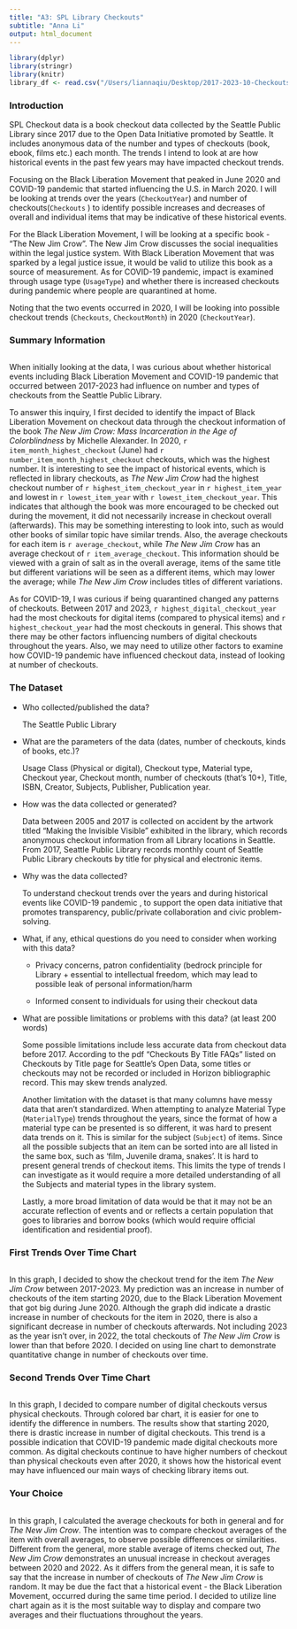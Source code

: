 ```yaml
---
title: "A3: SPL Library Checkouts"
subtitle: "Anna Li"
output: html_document
---
```


```r
library(dplyr)
library(stringr)
library(knitr)
library_df <- read.csv("/Users/liannaqiu/Desktop/2017-2023-10-Checkouts-SPL-Data.csv", stringsAsFactors = FALSE)
```

### Introduction

SPL Checkout data is a book checkout data collected by the Seattle Public Library since 2017 due to the Open Data Initiative promoted by Seattle. It includes anonymous data of the number and types of checkouts (book, ebook, films etc.) each month. The trends I intend to look at are how historical events in the past few years may have impacted checkout trends. 

Focusing on the Black Liberation Movement that peaked in June 2020 and COVID-19 pandemic that started influencing the U.S. in March 2020. I will be looking at trends over the years (`CheckoutYear`) and number of checkouts(`Checkouts` ) to identify possible increases and decreases of overall and individual items that may be indicative of these historical events. 

For the Black Liberation Movement, I will be looking at a specific book - “The New Jim Crow”. The New Jim Crow discusses the social inequalities within the legal justice system. With Black Liberation Movement that was sparked by a legal justice issue, it would be valid to utilize this book as a source of measurement. As for COVID-19 pandemic, impact is examined through usage type (`UsageType`) and whether there is increased checkouts during pandemic where people are quarantined at home. 

Noting that the two events occurred in 2020, I will be looking into possible checkout trends (`Checkouts`, `CheckoutMonth`) in 2020 (`CheckoutYear`). 


### Summary Information
```r
```
When initially looking at the data, I was curious about whether historical events including Black Liberation Movement and COVID-19 pandemic that occurred between 2017-2023 had influence on number and types of checkouts from the Seattle Public Library. 

To answer this inquiry, I first decided to identify the impact of Black Liberation Movement on checkout data through the checkout information of the book *The New Jim Crow: Mass Incarceration in the Age of Colorblindness* by Michelle Alexander.  In 2020, `r item_month_highest_checkout` (June) had `r number_item_month_highest_checkout` checkouts, which was the highest number. It is interesting to see the impact of historical events, which is reflected in library checkouts, as *The New Jim Crow* had the highest checkout number of `r highest_item_checkout_year` in `r highest_item_year` and lowest in `r lowest_item_year` with `r lowest_item_checkout_year`. This indicates that although the book was more encouraged to be checked out during the movement, it did not necessarily increase in checkout overall (afterwards). This may be something interesting to look into, such as would other books of similar topic have similar trends.
Also, the average checkouts for each item is `r average_checkout`, while *The New Jim Crow* has an average checkout of `r item_average_checkout`. This information should be viewed with a grain of salt as in the overall average, items of the same title but different variations will be seen as a different items, which may lower the average; while *The New Jim Crow* includes titles of different variations. 

As for COVID-19, I was curious if being quarantined changed any patterns of checkouts. Between 2017 and 2023, `r highest_digital_checkout_year` had the most checkouts for digital items (compared to physical items) and `r highest_checkout_year` had the most checkouts in general. This shows that there may be other factors influencing numbers of digital checkouts throughout the years. Also, we may need to utilize other factors to examine how COVID-19 pandemic have influenced checkout data, instead of looking at number of checkouts.

### The Dataset

- Who collected/published the data? 

    The Seattle Public Library 

- What are the parameters of the data (dates, number of checkouts, kinds of books, etc.)?

    Usage Class (Physical or digital), Checkout type, Material type, Checkout year, Checkout month, number of checkouts (that’s 10+), Title, ISBN, Creator, Subjects, Publisher, Publication year.

- How was the data collected or generated? 

    Data between 2005 and 2017 is collected on accident by the artwork titled “Making the Invisible Visible” exhibited in the library, which records anonymous checkout information from all Library locations in Seattle. From 2017, Seattle Public Library records monthly count of Seattle Public Library checkouts by title for physical and electronic items.

- Why was the data collected? 

    To understand checkout trends over the years and during historical events like COVID-19 pandemic , to support the open data initiative that promotes transparency, public/private collaboration and civic problem-solving.
 
- What, if any, ethical questions do you need to consider when working with this data?

    - Privacy concerns, patron confidentiality (bedrock principle for Library + essential to intellectual freedom, which may lead to possible leak of personal information/harm 

    - Informed consent to individuals for using their checkout data 


- What are possible limitations or problems with this data?   (at least 200 words)

    Some possible limitations include less accurate data from checkout data before 2017. According to the pdf “Checkouts By Title FAQs” listed on Checkouts by Title page for Seattle’s Open Data, some titles or checkouts may not be recorded or included in Horizon bibliographic record. This may skew trends analyzed. 

    Another limitation with the dataset is that many columns have messy data that aren’t standardized. When attempting to analyze Material Type (`MaterialType`) trends throughout the years, since the format of how a material type can be presented is so different, it was hard to present data trends on it.  This is similar for the subject (`Subject`) of items. Since all the possible subjects that an item can be sorted into are all listed in the same box, such as ‘film, Juvenile drama, snakes’. It is hard to present general trends of checkout items. This limits the type of trends I can investigate as it would require a more detailed understanding of all the Subjects and material types in the library system.  

    Lastly, a more broad limitation of data would be that it may not be an accurate reflection of events  and or reflects a certain population that goes to libraries and borrow books (which would require official identification and residential proof). 

### First Trends Over Time Chart

```r
```

In this graph, I decided to show the checkout trend for the item *The New Jim Crow* between 2017-2023. My prediction was an increase in number of checkouts of the item starting 2020, due to the Black Liberation Movement that got big during June 2020. Although the graph did indicate a drastic increase in number of checkouts for the item in 2020, there is also a significant decrease in number of checkouts afterwards. Not including 2023 as the year isn't over, in 2022, the total checkouts of *The New Jim Crow* is lower than that before 2020. 
I decided on using line chart to demonstrate quantitative change in number of checkouts over time. 

### Second Trends Over Time Chart

```r
```

In this graph, I decided to compare number of digital checkouts versus physical checkouts. Through colored bar chart, it is easier for one to identify the difference in numbers. The results show that starting 2020, there is drastic increase in number of digital checkouts. This trend is a possible indication that COVID-19 pandemic made digital checkouts more common. As digital checkouts continue to have higher numbers of checkout than physical checkouts even after 2020, it shows how the historical event may have influenced our main ways of checking library items out. 

### Your Choice

```r
```

In this graph, I calculated the average checkouts for both in general and for *The New Jim Crow*. The intention was to compare checkout averages of the item with overall averages, to observe possible differences or similarities. Different from the general, more stable average of items checked out, *The New Jim Crow* demonstrates an unusual increase in checkout averages between 2020 and 2022. As it differs from the general mean, it is safe to say that the increase in number of checkouts of *The New Jim Crow* is random. It may be due the fact that a historical event - the Black Liberation Movement, occurred during the same time period. 
I decided to utilize line chart again as it is the most suitable way to display and compare two averages and their fluctuations throughout the years. 

